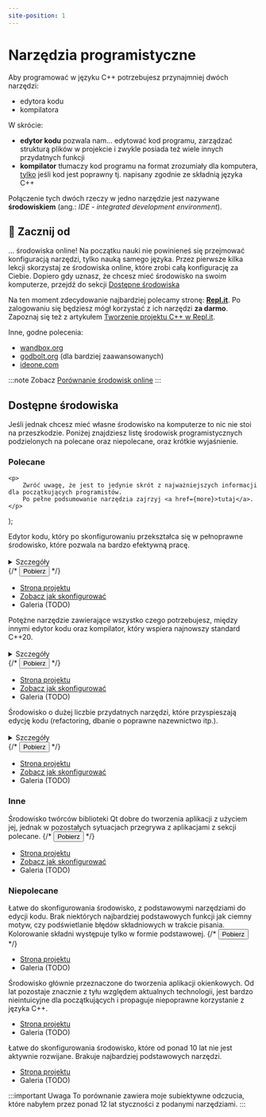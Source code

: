 ```yaml
---
site-position: 1
---
```


# Narzędzia programistyczne

<!-- Components -->

<!-- Icons -->



Aby programować w języku C++ potrzebujesz przynajmniej dwóch narzędzi:

- edytora kodu
- kompilatora

W skrócie:

- **edytor kodu** pozwala nam... edytować kod programu, zarządzać strukturą plików w projekcie
i zwykle posiada też wiele innych przydatnych funkcji
- **kompilator** tłumaczy kod programu na format zrozumiały dla komputera, <u>tylko</u> jeśli kod jest poprawny
tj. napisany zgodnie ze składnią języka C++

Połączenie tych dwóch rzeczy w jedno narzędzie jest nazywane **środowiskiem** (ang.: *IDE - integrated development environment*).

## 🚀 Zacznij od

... środowiska online! Na początku nauki nie powinieneś się przejmować konfiguracją narzędzi, tylko nauką samego języka.
Przez pierwsze kilka lekcji skorzystaj ze środowiska online, które zrobi całą konfigurację za Ciebie.
Dopiero gdy uznasz, że chcesz mieć środowisko na swoim komputerze, przejdź do sekcji [Dostępne środowiska](#dostępne-środowiska)

Na ten moment zdecydowanie najbardziej polecamy stronę: [**Repl.it**](https://repl.it).
Po zalogowaniu się będziesz mógł korzystać z ich narzędzi **za darmo**.
Zapoznaj się też z artykułem [Tworzenie projektu C++ w Repl.it](./online/create-project-with-repl-it).


Inne, godne polecenia:

- [wandbox.org](https://wandbox.org)
- [godbolt.org](https://godbolt.org) (dla bardziej zaawansowanych)
- [ideone.com](https://ideone.com)

:::note Zobacz
[Porównanie środowisk online](./online/comparison)
:::

## Dostępne środowiska

Jeśli jednak chcesz mieć własne środowisko na komputerze to nic nie stoi na przeszkodzie.
Poniżej znajdziesz listę środowisk programistycznych podzielonych na polecane oraz niepolecane, oraz krótkie wyjaśnienie.

### Polecane

	<p>
		Zwróć uwagę, że jest to jedynie skrót z najważniejszych informacji dla początkujących programistów.
		Po pełne podsumowanie narzędzia zajrzyj <a href={more}>tutaj</a>.
	</p>
);

<ProductCard img={VSCodeIcon} title="Visual Studio Code" rating={9} author="Microsoft">
	<ProductCard.Desc>
		Edytor kodu, który po skonfigurowaniu przekształca się w pełnoprawne środowisko,
		które pozwala na bardzo efektywną pracę.
		<br/><br/>
		<details>
			<summary>Szczegóły</summary>
			<div>
				<h3>Zalety</h3>
				<ul>
					<li>Niewielki rozmiar instalacji</li>
					<li>Fenomenalna modularność</li>
					<li>Bardzo szybka i płynna edycja kodu</li>
				</ul>
				<h3>Wady</h3>
				<ul>
					<li>Kompilator trzeba skonfigurować oddzielnie</li>
				</ul>
				<MoreInfoNotice more="./standalone/vscode-summary"/>
			</div>
		</details>
	</ProductCard.Desc>
	<ProductCard.Actions>
		{/* <Button fullWidth><Download /> Pobierz</Button> */}
		<ul style={ { listStyle: "none" } }>
			<li><a href="https://code.visualstudio.com/">Strona projektu</a></li>
			<li><a href="./standalone/setup-vscode">Zobacz jak skonfigurować</a></li>
			<li>Galeria (TODO)</li>
		</ul>
	</ProductCard.Actions>
</ProductCard>

<ProductCard img={VS2019Icon} title="Visual Studio" rating={8} author="Microsoft">
	<ProductCard.Desc>
		Potężne narzędzie zawierające wszystko czego potrzebujesz, między innymi edytor kodu
		oraz kompilator, który wspiera najnowszy standard C++20.
		<br/><br/>
		<details>
			<summary>Szczegóły</summary>
			<div>
				<h3>Zalety</h3>
				<ul>
					<li>Wszystko zawarte w jednym</li>
					<li>Prosta instalacja i konfiguracja</li>
					<li>Dostęp do najnowszego standardu C++20</li>
					<li>Najlepszy dostępny debugger</li>
				</ul>
				<h3>Wady</h3>
				<ul>
					<li>Stosunkowo duży rozmiar instalacji (do pobrania ~2 GB, po instalacji ~7 GB)</li>
					<li>Mało przenośny</li>
					<li>Jedynie system Windows</li>
				</ul>
				<MoreInfoNotice more="./standalone/vs2019-summary"/>
			</div>
		</details>
	</ProductCard.Desc>
	<ProductCard.Actions>
		{/* <Button fullWidth><Download /> Pobierz</Button> */}
		<ul style={ { listStyle: "none" } }>
			<li><a href="https://visualstudio.com/">Strona projektu</a></li>
			<li><a href="./standalone/setup-vs2019">Zobacz jak skonfigurować</a></li>
			<li>Galeria (TODO)</li>
		</ul>
	</ProductCard.Actions>
</ProductCard>

<ProductCard img={CLionIcon} title="CLion" rating={8} author="Jetbrains">
	<ProductCard.Desc>
		Środowisko o dużej liczbie przydatnych narzędzi, które przyspieszają edycję kodu
		(refactoring, dbanie o poprawne nazewnictwo itp.).
		<br/><br/>
		<details>
			<summary>Szczegóły</summary>
			<div>
				<h3>Zalety</h3>
				<ul>
					<li>Bardzo dobre podpowiadanie</li>
					<li>Dużo narzędzi do refactoringu</li>
					<li>Przenośny</li>
				</ul>
				<h3>Wady</h3>
				<ul>
					<li>Może być zbyt skomplikowany dla początkujących przez zastosowanie CMake jako domyślnego systemu budowania</li>
					<li>Kompilator trzeba skonfigurować oddzielnie</li>
					<li>Duży rozmiar instalacji</li>
				</ul>
				<MoreInfoNotice more="./standalone/clion-summary"/>
			</div>
		</details>
	</ProductCard.Desc>
	<ProductCard.Actions>
		{/* <Button fullWidth><Download /> Pobierz</Button> */}
		<ul style={ { listStyle: "none" } }>
			<li><a href="https://www.jetbrains.com/clion/">Strona projektu</a></li>
			<li><a href="./standalone/setup-clion">Zobacz jak skonfigurować</a></li>
			<li>Galeria (TODO)</li>
		</ul>
	</ProductCard.Actions>
</ProductCard>

### Inne

<ProductCard img={QtCreatorIcon} title="QtCreator" rating={7} author="The Qt Company">
	<ProductCard.Desc>
		Środowisko twórców biblioteki Qt dobre do tworzenia aplikacji z użyciem jej,
		jednak w pozostałych sytuacjach przegrywa z aplikacjami z sekcji polecane.
	</ProductCard.Desc>
	<ProductCard.Actions>
		{/* <Button fullWidth><Download /> Pobierz</Button> */}
		<ul style={ { listStyle: "none" } }>
			<li><a href="https://www.qt.io/product/development-tools/">Strona projektu</a></li>
			<li><a href="./standalone/setup-qtcreator">Zobacz jak skonfigurować</a></li>
			<li>Galeria (TODO)</li>
		</ul>
	</ProductCard.Actions>
</ProductCard>

### Niepolecane

<ProductCard img={CodeBlocksIcon} title="Code Blocks" rating={5} author="The Code::Blocks team">
	<ProductCard.Desc>
		Łatwe do skonfigurowania środowisko, z podstawowymi narzędziami do edycji kodu.
		Brak niektórych najbardziej podstawowych funkcji jak ciemny motyw, czy 
		podświetlanie błędów składniowych w trakcie pisania. Kolorowanie składni
		występuje tylko w formie podstawowej.
	</ProductCard.Desc>
	<ProductCard.Actions>
		{/* <Button fullWidth><Download /> Pobierz</Button> */}
		<ul style={ { listStyle: "none" } }>
			<li><a href="https://www.codeblocks.org/">Strona projektu</a></li>
			<li>Galeria (TODO)</li>
		</ul>
	</ProductCard.Actions>
</ProductCard>

<ProductCard img={CppBuilderIcon} title="C++ Builder" rating={4} author="Embarcadero">
	<ProductCard.Desc>
		Środowisko głównie przeznaczone do tworzenia aplikacji okienkowych.
		Od lat pozostaje znacznie z tyłu względem aktualnych technologii, jest bardzo nieintuicyjne
		dla początkujących i propaguje niepoprawne korzystanie z języka C++.
	</ProductCard.Desc>
	<ProductCard.Actions>
		<ul style={ { listStyle: "none" } }>
			<li><a href="https://www.embarcadero.com/products/cbuilder">Strona projektu</a></li>
			<li>Galeria (TODO)</li>
		</ul>
	</ProductCard.Actions>
</ProductCard>

<ProductCard img={DevCppIcon} title="Dev-C++" rating={3} author="Bloodshed">
	<ProductCard.Desc>
		Łatwe do skonfigurowania środowisko, które od ponad 10 lat nie jest aktywnie rozwijane.
		Brakuje najbardziej podstawowych narzędzi.
	</ProductCard.Desc>
	<ProductCard.Actions>
		<ul style={ { listStyle: "none" } }>
			<li><a href="https://www.bloodshed.net/">Strona projektu</a></li>
			<li>Galeria (TODO)</li>
		</ul>
	</ProductCard.Actions>
</ProductCard>

:::important Uwaga
To porównanie zawiera moje subiektywne odczucia, które nabyłem przez ponad 12 lat
styczności z podanymi narzędziami.
:::